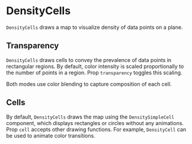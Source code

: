 
# DensityCells

<Meta of={DensityCellsStories} />

`DensityCells` draws a map to visualize density of data points on a plane.

<ArgTypes of={DensityCellsStories} />

## Transparency

`DensityCells` draws cells to convey the prevalence of data points in rectangular regions.
By default, color intensity is scaled proportionally to the number of points in a region.
Prop `transparency` toggles this scaling.

<Canvas of={DensityCellsStories.Transparency} />
<Canvas of={DensityCellsStories.NoTransparency} />

Both modes use color blending to capture composition of each cell.

## Cells

By default, `DensityCells` draws the map using the `DensitySimpleCell` component, which
displays rectangles or circles without any animations.
Prop `cell` accepts other drawing functions.
For example, `DensityCell` can be used to animate color transitions.

<Canvas of={DensityCellsStories.Cells} />
